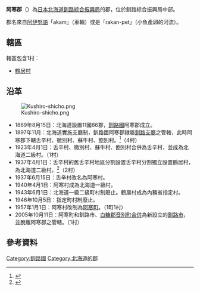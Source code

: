 {{日本郡
| 郡=阿寒郡
| 日文原名=阿寒郡
| 平假名=あかんぐん
| 羅馬字拼音=Akan-gun
| 都道府縣=北海道
| 支廳=釧路綜合振興局
| 町=
| 村=1
| 經度=
| 緯度=
| 地圖=[[File:Tsurui_in_Kushiro_Subprefecture.gif|250px]]
}}
'''阿寒郡'''（{{jpn|j=阿寒郡|hg=あかんぐん|rm=Akan gun|f=y}}）為[[日本|日本]][[北海道|北海道]][[釧路綜合振興局|釧路綜合振興局]]的郡，位於釧路綜合振興局中部。

郡名來自[[阿伊努語|阿伊努語]]「akam」（車輪）或是「rakan-pet」（小魚產卵的河流）。

==轄區==
轄區包含1村：
*[[鶴居村|鶴居村]]

==沿革==
[[Image:Kushiro-shicho.png|thumb]]
*1869年8月15日：北海道設置11國86郡，[[釧路國|釧路國]]阿寒郡成立。
*1897年11月：北海道實施支廳制，釧路國阿寒郡隸屬[[釧路支廳|釧路支廳]]之管轄，此時阿寒郡下轄舌辛村、徹別村、蘇牛村、飽別村。<ref>{{Cite web| url=http://homepage1.nifty.com/ishato/tiri/sityoson/01hokkai/01_hokkai21.htm#kusiro| title=市町村的變遷 - 北海道［道東・道北］| publisher=ISSIE| accessdate=2008年7月20日| language=ja| deadurl=yes| archiveurl=https://web.archive.org/web/20091001194212/http://homepage1.nifty.com/ishato/tiri/sityoson/01hokkai/01_hokkai21.htm#kusiro| archivedate=2009年10月1日}}</ref>（4村）
*1923年4月1日：舌辛村、徹別村、蘇牛村、飽別村合併為舌辛村，並成為北海道二級村。（1村）
*1937年4月1日：舌辛村的舊舌辛村地區分割設置舌辛村分割獨立設置鶴居村，為北海道二級村。<ref>{{cite web| publisher=鶴居村公所| title=鶴居村的歷史| url=http://www.vill.tsurui.lg.jp/web/PD_Cont.nsf/0/B4F5AD36F8A4DC5049256DF6001E3BBF?OpenDocument| accessdate=2007年7月21日| language=ja| deadurl=yes| archiveurl=https://web.archive.org/web/20071102124953/http://www.vill.tsurui.lg.jp/web/PD_Cont.nsf/0/B4F5AD36F8A4DC5049256DF6001E3BBF?OpenDocument| archivedate=2007年11月2日}}</ref>（2村）
*1937年6月15日：舌辛村改名為阿寒村。
*1940年4月1日：阿寒村成為北海道一級村。
*1943年6月1日：北海道一級二級町村制廢止。鶴居村成為內務省指定村。
*1946年10月5日：指定町村制廢止。
*1957年1月1日：阿寒村改制為[[阿寒町|阿寒町]]。（1町1村）
*2005年10月11日：阿寒町和釧路市、[[白糠郡|白糠郡]][[音別町|音別町]][[市町村合併|合併]]為新設立的[[釧路市|釧路市]]，並脫離阿寒郡之管轄。（1村）

==參考資料==
{{Reflist}}

{{釧路綜合振興局}}
{{钏路国的郡}}

[[Category:釧路國|Category:釧路國]]
[[Category:北海道的郡|Category:北海道的郡]]